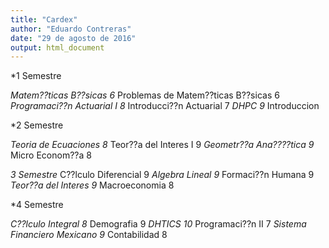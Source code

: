 ```yaml
---
title: "Cardex"
author: "Eduardo Contreras"
date: "29 de agosto de 2016"
output: html_document
---
```


*1 Semestre

*Matem??ticas B??sicas                   6
*Problemas de Matem??ticas B??sicas      6
*Programaci??n Actuarial I              8
*Introducci??n Actuarial                7
*DHPC                                  9
*Introduccion

*2 Semestre 

*Teoria de Ecuaciones                  8 
*Teor??a del Interes I                  9
*Geometr??a Ana????tica                   9
*Micro Econom??a                        8

*3 Semestre
*C??lculo Diferencial                   9
*Algebra Lineal                        9
*Formaci??n Humana                      9
*Teor??a del Interes                    9
*Macroeconomia                         8

*4 Semestre

*C??lculo Integral                      8
*Demografia                            9
*DHTICS                                10
*Programaci??n II                       7
*Sistema Financiero Mexicano           9
*Contabilidad                          8

